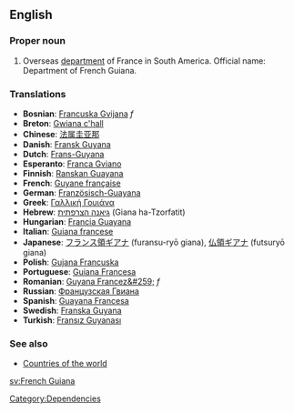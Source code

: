 ==English==

===Proper noun===

# Overseas [[department]] of France in South America. Official name: Department of French Guiana.
===Translations===
*'''Bosnian''': [[Francuska Gvijana]] ''f''
*'''Breton''': [[Gwiana c'hall]]
*'''Chinese''': [[法属圭亚那]]
*'''Danish''': [[Fransk Guyana]]
*'''Dutch''': [[Frans-Guyana]]
*'''Esperanto''': [[Franca Gviano]]
*'''Finnish''': [[Ranskan Guayana]]
*'''French''': [[Guyane française]]
*'''German''': [[Französisch-Guayana]]
*'''Greek''': [[Γαλλική Γουιάνα]]
*'''Hebrew''': [[גיאנה הצרפתית]] (Giana ha-Tzorfatit)
*'''Hungarian''': [[Francia Guayana]]
*'''Italian''': [[Guiana francese]]
*'''Japanese''': [[フランス領ギアナ]] (furansu-ryō giana), [[仏領ギアナ]] (futsuryō giana)
*'''Polish''': [[Gujana Francuska]]
*'''Portuguese''': [[Guiana Francesa]]
*'''Romanian''': [[Guyana Francez&#259;]] ''f''
*'''Russian''': [[Французская Гвиана]]
*'''Spanish''': [[Guayana Francesa]]
*'''Swedish''': [[Franska Guyana]]
*'''Turkish''': [[Fransız Guyanası]]

===See also===
*[[Countries of the world]]

[[Category:Dependencies]]

[[sv:French Guiana]]